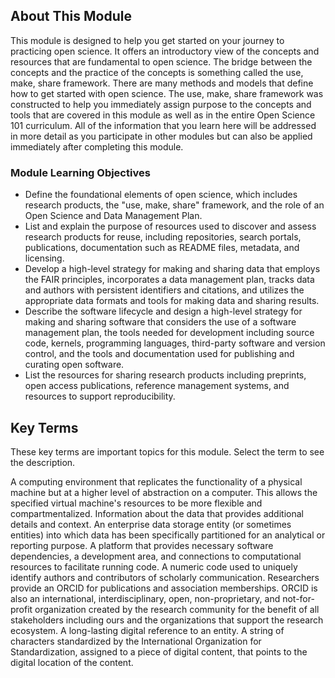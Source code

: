 <Banner title='OS101 Module 2: Open Tools and Resources' subTitle='Welcome to Open Science 101: Open Tools and Resources' bgImage='./images/banners/Module2.png' bgColor='#d84227' opacity='0.4'/>

## About This Module

This module is designed to help you get started on your journey to practicing open science. It offers an introductory view of the concepts and resources that are fundamental to open science. The bridge between the concepts and the practice of the concepts is something called the use, make, share framework. There are many methods and models that define how to get started with open science. The use, make, share framework was constructed to help you immediately assign purpose to the concepts and tools that are covered in this module as well as in the entire Open Science 101 curriculum. All of the information that you learn here will be addressed in more detail as you participate in other modules but can also be applied immediately after completing this module.

### Module Learning Objectives

- Define the foundational elements of open science, which includes research products, the "use, make, share" framework, and the role of an Open Science and Data Management Plan.
- List and explain the purpose of resources used to discover and assess research products for reuse, including repositories, search portals, publications, documentation such as README files, metadata, and licensing.
- Develop a high-level strategy for making and sharing data that employs the FAIR principles, incorporates a data management plan, tracks data and authors with persistent identifiers and citations, and utilizes the appropriate data formats and tools for making data and sharing results.
- Describe the software lifecycle and design a high-level strategy for making and sharing software that considers the use of a software management plan, the tools needed for development including source code, kernels, programming languages, third-party software and version control, and the tools and documentation used for publishing and curating open software.
- List the resources for sharing research products including preprints, open access publications, reference management systems, and resources to support reproducibility.

## Key Terms

These key terms are important topics for this module. Select the term to see the description.

<Definitions>
  <Definition title='Virtual Machine'>
    A computing environment that replicates the functionality of a physical machine but at a higher level of abstraction on a computer. This allows the specified virtual machine's resources to be more flexible and compartmentalized.
  </Definition>
  <Definition title='Metadata'>
    Information about the data that provides additional details and context.
  </Definition>
  <Definition title='Data Repository'>
    An enterprise data storage entity (or sometimes entities) into which data has been specifically partitioned for an analytical or reporting purpose.
  </Definition>
  <Definition title='Computing Environment'>
    A platform that provides necessary software dependencies, a development area, and connections to computational resources to facilitate running code.
  </Definition>
  <Definition title='ORCID'>
    A numeric code used to uniquely identify authors and contributors of scholarly communication. Researchers provide an ORCID for publications and association memberships. ORCID is also an international, interdisciplinary, open, non-proprietary, and not-for-profit organization created by the research community for the benefit of all stakeholders including ours and the organizations that support the research ecosystem.
  </Definition>
  <Definition title='Persistent Identifiers (PIDs)'>
    A long-lasting digital reference to an entity.
  </Definition>
  <Definition title='Digital Object Identifiers (DOIs)'>
    A string of characters standardized by the International Organization for Standardization, assigned to a piece of digital content, that points to the digital location of the content.
  </Definition>
</Definitions>

<CompletionDocked/>